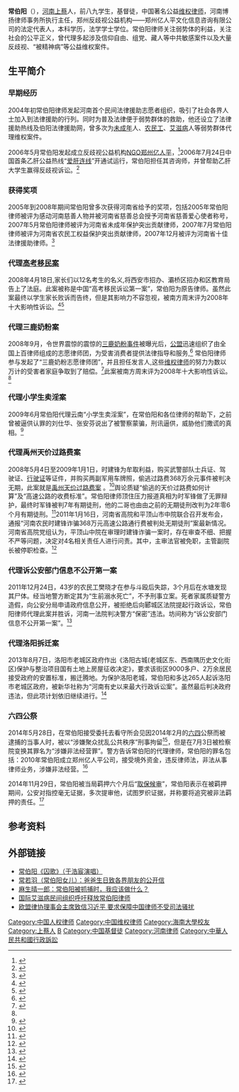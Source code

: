 {{Infobox person
| 图像       =
| 图像大小   = 
| 图像说明   = 
| 姓名       = 常伯阳
| 英文名     = 
| 原文名     = 
| 本名       = 
| 字 = | 号  = 
| 出生日期   =  {{birth date and age|1969|8|15}}<br>{{PRC}}[[河南省|河南省]][[上蔡县|上蔡县]]
| 出生地     = 
| 死亡日期   = <!--卒年在前生年在后{{death date and age|}} -->
| 死亡地     = 
| 死因       = 
| 墓地       = 
| 纪念建筑   = 
| 居住地     = 河南郑州
| 政党       = 
| 政治运动   = 
| 国籍       = {{PRC}}
| 籍贯       = 
| 别名       = 
| 种族       = 
| 语言       = [[汉语|汉语]]
| 教育程度   = [[法学学士|法学学士]]
| 母校       = [[海南大学|海南大学]]
| 职业       = [[维权人士|维权人士]]、[[人权律师|人权律师]]、[[维权律师|维权律师]]
| 活跃时期   = 2004年-至今
| 组织       = [[郑州亿人平|郑州亿人平]]
| 机构       = 河南博扬律师事务所
| 研究领域   = 
| 知名作品   = 
| 宗教信仰   = 基督教
| 伴侣       = 
| 子女       = 常若羽（女儿）
| 父母       = 
| 亲属       = 
| 呼号       = 
| 受影响于   = 
| 影响于     = 
| 获奖       = <!--  {{Awards|award= |year= |title= }} -->
| 网站       = <!-- {{URL| }} -->
| 签名       = 
}}

'''常伯阳'''（{{bd|1969年|8月15日||}}），[[河南|河南]][[上蔡|上蔡]]人，前八九学生，基督徒，中国著名公益[[维权律师|维权律师]]，河南博扬律师事务所执行主任，郑州反歧视公益机构——郑州亿人平文化信息咨询有限公司的法定代表人，本科学历，法学学士学位。常伯阳律师关注弱势体的利益，关注社会的公平正义，曾代理多起涉及信仰自由、组党、藏人等中共敏感案件以及大量反歧视、“被精神病”等公益维权案件。

==生平简介==
===早期经历===
2004年初常伯阳律师发起河南首个民间法律援助志愿者组织，吸引了社会各界人士加入到法律援助的行列。同时为普及法律便于弱势群体的救助，他还设立了法律援助热线及伯阳法律援助网，曾多次为[[未成年|未成年]]人、[[农民工|农民工]]、[[艾滋病|艾滋病]]人等弱势群体代理维权案件。

2006年5月常伯阳发起成立反歧视公益机构[[NGO|NGO]][[郑州亿人平|郑州亿人平]]，<ref>{{cite web|url=http://www.yirenping.org/newsx.asp?id=1399|title=郑州亿人平|publisher=|date=2014-06-18|access-date=2014-12-08|archive-url=https://web.archive.org/web/20150304174845/http://www.yirenping.org/newsx.asp?id=1399|archive-date=2015-03-04|dead-url=yes}}</ref>2006年7月24日中国首条乙肝公益热线“[[爱肝连线|爱肝连线]]”开通试运行，常伯阳担任其咨询师，并曾帮助乙肝大学生赢得反歧视诉讼。<ref>{{cite web|url=http://www.rfa.org/mandarin/yataibaodao/renquanfazhi/xl1-07072014102739.html|title=河南维权律师常伯阳被更改罪名批捕 涉“非法经营罪”引发各界质疑|publisher=自由亚洲电台|date=2014-07-07|access-date=2014-12-08|archive-date=2019-06-24|archive-url=https://web.archive.org/web/20190624214337/https://www.rfa.org/mandarin/yataibaodao/renquanfazhi/xl1-07072014102739.html}}</ref>

===获得奖项===
2005年到2008年期间常伯阳曾多次获得河南省给予的奖项，包括2005年常伯阳律师被评为感动河南慈善人物并被河南省慈善总会授予河南省慈善爱心使者称号，2007年5月常伯阳律师被评为河南省未成年保护突出贡献律师，2007年7月常伯阳律师被评为河南省农民工权益保护突出贡献律师，2007年12月被评为河南省十佳法律援助律师。<ref>{{cite web|url=http://www.hnbylawyer.com/show_pro.asp?id=33&nm=info|title=郑州警方带走离职员工调查公益机构亿人平|publisher=法广|date=2014年8月24日|access-date=2014年12月8日|archive-date=2019年6月6日|archive-url=https://web.archive.org/web/20190606030752/http://www.hnbylawyer.com/show_pro.asp?id=33&nm=info}}</ref>

===代理[[高考移民案|高考移民案]]===
2008年4月18日,家长们以12名考生的名义,将西安市招办、灞桥区招办和区教育局告上了法庭。此案被称是中国“高考移民诉讼第一案”，常伯阳为原告律师。虽然此案最终以学生家长败诉而告终，但是其影响力不容忽视，被南方周末评为2008年十大影响性诉讼。<ref>{{cite web|url=http://newpaper.dahe.cn/jrab/html/2008-06/12/content_74215.htm|title=“高考移民案” 高考后的质疑|publisher=大河网|date=2008年6月12日|access-date=2014年12月8日|archive-date=2016年3月6日|archive-url=https://web.archive.org/web/20160306101529/http://newpaper.dahe.cn/jrab/html/2008-06/12/content_74215.htm}}</ref><ref name="#1">{{cite web|url=http://news.qq.com/a/20090115/000620.htm|title=南方周末：2008年十大影响性诉讼|publisher=南方新闻网|date=2009年1月15日|access-date=2014年12月8日|archive-date=2016年8月27日|archive-url=https://web.archive.org/web/20160827232934/http://news.qq.com/a/20090115/000620.htm}}</ref>

===代理三鹿奶粉案===
{{main|三鹿奶粉事件}}
2008年9月，令世界震惊的震惊的[[三鹿奶粉事件|三鹿奶粉事件]]被曝光后，[[公盟|公盟]]迅速组织了由全国上百律师组成的志愿律师团，为受害消费者提供法律指导和服务,<ref>{{cite web|url=http://news.sina.com.cn/c/sd/2009-04-16/114417622524.shtml|title=索赔三鹿：被最高法推动的艰难立案|publisher=新浪网|date=2009年4月16日|access-date=2014-12-08|archive-date=2019-06-10|archive-url=https://web.archive.org/web/20190610100251/http://news.sina.com.cn/c/sd/2009-04-16/114417622524.shtml}}</ref>
常伯阳律师参与发起了“三鹿奶粉志愿律师团”，并且担任发言人,这些[[维权律师|维权律师]]的努力为数以万计的受害者家庭争取到了赔偿。<ref>{{cite web|url=http://xgmyd.com/archives/5151|title=公益律师常伯阳：发起毒奶粉律师团，日咨询电话八十个|publisher=新公民运动|date=2014年6月24日|access-date=2014年12月8日|archive-date=2016年8月15日|archive-url=https://web.archive.org/web/20160815110016/http://xgmyd.com/archives/5151}}</ref>此案被南方周末评为2008年十大影响性诉讼。<ref name="#1"/>

===代理小学生卖淫案===
{{main|昆明小学生卖淫案}}
2009年6月常伯阳代理云南“小学生卖淫案”，在常伯阳和各位律师的帮助下，之前曾被逼供认罪的刘仕华、张安芬说出了被警察蒙骗，刑讯逼供，威胁他们撒谎的真相。<ref>{{cite web|url=http://news.xinhuanet.com/local/2009-07/06/content_11659504.htm|title=昆明小学生被指卖淫案当事父母称遭威胁诱供|publisher=新京报|date=2009年7月6日|access-date=2014年12月8日|archive-date=2009年9月18日|archive-url=https://web.archive.org/web/20090918223859/http://news.xinhuanet.com/local/2009-07/06/content_11659504.htm}}</ref>

===代理禹州天价过路费案===
{{main|禹州天价过路费案}}
2008年5月4日至2009年1月1日，时建锋为牟取利益，购买武警部队士兵证、驾驶证、[[中华人民共和国机动车行驶证|行驶证]]等证件，并购买两副军用车牌照，偷逃过路费368万余元事件被判决无期，此案就是[[禹州天价过路费案|禹州天价过路费案]] 。<ref>{{cite web|author=平顶山中院|title=平顶山中院召开新闻通报会|url=http://pdszy.chinacourt.org/public/detail.php?id=535|publisher=平顶山中院|accessdate=2011-01-14|deadurl=yes|archiveurl=https://web.archive.org/web/20110117131036/http://pdszy.chinacourt.org/public/detail.php?id=535|archivedate=2011-01-17}}</ref>舆论质疑“偷逃的天价过路费如何计算”及“高速公路的收费标准”。常伯阳律师顶住压力报道真相为时军锋做了无罪辩护，最终时军锋被判7年有期徒刑，他的二哥也由由之前的无期徒刑改判为2年零6个月有期徒刑。<ref>{{cite web|author=|title=天价过路费案重审 犯罪事实认定有重大变化|url=http://news.qq.com/a/20111215/001124.htm|publisher=新华网|accessdate=2011年12月15日|archive-date=2019年6月10日|archive-url=https://web.archive.org/web/20190610094528/https://news.qq.com/a/20111215/001124.htm}}</ref>2011年1月16日，河南省高院和平顶山市中院联合召开发布会，通报“河南农民时建锋诈骗368万元高速公路通行费被判处无期徒刑”案最新情况。河南省高院党组认为，平顶山中院在审理时建锋诈骗一案时，存在审查不细、把握不严等问题，决定对4名相关责任人进行问责。其中，主审法官被免职，主管副院长被停职检查。<ref>{{cite web|author=|title=天价过路费4人被问责 嫌犯自首称看到翻案希望|url=http://news.xinhuanet.com/local/2011-01/17/c_12987248.htm|publisher=京华时报|accessdate=2011年1月17日|archive-date=2011年1月25日|archive-url=https://web.archive.org/web/20110125114350/http://news.xinhuanet.com/local/2011-01/17/c_12987248.htm}}</ref>

===代理诉公安部门信息不公开第一案===
2011年12月24日，43岁的农民工樊晓才在参与斗殴后失踪，3个月后在水塘发现其尸体。经当地警方断定其为“生前溺水死亡”，不予刑事立案。死者家属质疑警方造假，向公安分局申请政府信息公开，被拒绝后向郾城区法院提起行政诉讼，常伯阳律师代理此案并胜诉，河南一法院判决警方“保密”违法。坊间称为“诉公安部门信息不公开第一案”。<ref>{{cite web|url=http://epaper.oeeee.com/A/html/2013-05/13/content_1856114.htm|title=河南一法院判决警方“保密”违法|publisher=南方都市报|date=2013年5月13日|deadurl=yes|archiveurl=https://web.archive.org/web/20130714123844/http://epaper.oeeee.com/A/html/2013-05/13/content_1856114.htm|archivedate=2013年7月14日}}</ref>

===代理洛阳拆迁案===
2013年8月7日，洛阳市老城区政府作出《洛阳古城(老城区东、西南隅历史文化街区)保护与整治项目国有土地上房屋征收决定》，要求该街区9000多户、2万余居民接受政府的安置标准，搬迁腾地。为保护洛阳老城，常伯阳和多达265人起诉洛阳市老城区政府，被新华社称为“河南有史以来最大行政诉讼案”。虽然最后判决政府违法，但此项计划依旧继续进行。<ref>{{cite web|url=http://epaper.oeeee.com/A/html/2014-09/27/content_2170335.htm|title=洛阳老城拆迁被判违法但不予撤销|publisher=南方都市报|date=2014年9月27日}}{{dead link|date=2018年2月 |bot=InternetArchiveBot |fix-attempted=yes }}</ref>

===六四公祭===
2014年5月28日，在常伯阳接受委托去看守所会见因2014年2月的[[六四|六四]]公祭而被逮捕的当事人时，被以“涉嫌聚众扰乱公共秩序”刑事拘留<ref>{{cite web|url=http://www.voachinese.com/content/changboyang-20140707/1952183.html|title=公益律师常伯阳被批捕|publisher=VOA|date=2014-07-07|access-date=2014-12-08|archive-date=2015-11-28|archive-url=https://web.archive.org/web/20151128105009/http://www.voachinese.com/content/changboyang-20140707/1952183.html}}</ref>，但是在7月3日被检察院变换其罪名为“涉嫌非法经营罪”。警方告诉常伯阳的代理律师，常伯阳的罪名包括：2010年常伯阳成立郑州亿人平公司，接受境外资金，违反律师法，非法从事律师业务，涉嫌非法经营。<ref>{{cite web|url=http://www.chinese.rfi.fr/%E4%B8%AD%E5%9B%BD/20140824-%E9%83%91%E5%B7%9E%E8%AD%A6%E6%96%B9%E5%B8%A6%E8%B5%B0%E7%A6%BB%E8%81%8C%E5%91%98%E5%B7%A5%E8%B0%83%E6%9F%A5%E5%85%AC%E7%9B%8A%E6%9C%BA%E6%9E%84%E4%BA%BF%E4%BA%BA%E5%B9%B3|title=常伯阳律师|publisher=河南博扬律师事务所|date=2013-03-28}}</ref>

2014年11月29日，常伯阳被当局羁押六个月后“[[取保候审|取保候审]]”，常伯阳表示在被羁押期间，公安对指控毫无证据，多次提审他，试图罗织证据，并称要将追究被非法羁押的责任。<ref>{{cite web|url=http://www.rfa.org/mandarin/yataibaodao/renquanfazhi/ql1-12032014102652.html|title=RFA独家：常伯阳将追究被非法羁押|publisher=自由亚洲电台|date=2014-12-03|access-date=2014-12-08|archive-date=2016-05-13|archive-url=https://web.archive.org/web/20160513064316/http://www.rfa.org/mandarin/yataibaodao/renquanfazhi/ql1-12032014102652.html}}</ref>
==参考资料==

{{Reflist|2}}

==外部链接==
* [https://www.youtube.com/watch?v=duCgRklGzbg 常伯阳《囚歌》（于浩宸演唱）] {{Wayback|url=https://www.youtube.com/watch?v=duCgRklGzbg |date=20160402043314 }}
* [http://wqw2010.blogspot.com/2014/08/blog-post_805.html 常若羽（常伯阳女儿）：爸爸生日致各界朋友的公开信] {{Wayback|url=http://wqw2010.blogspot.com/2014/08/blog-post_805.html |date=20210624221512 }}
* [http://www.penchinese.org/blog/archives/16372 麻生晴一郎：常伯阳被抓捕时，我应该做什么？] {{Wayback|url=http://www.penchinese.org/blog/archives/16372 |date=20190605161437 }}
* [http://www.rfa.org/mandarin/yataibaodao/renquanfazhi/cyl-11282014162912.html 国际艾滋病民间组织呼吁释放常伯阳律师] {{Wayback|url=http://www.rfa.org/mandarin/yataibaodao/renquanfazhi/cyl-11282014162912.html |date=20190705110725 }}
* [http://www.rfa.org/mandarin/Xinwen/oulvzhixinxijinping-08262014234647.html 欧盟律协理事会主席致信习近平 要求保障中国律师不受司法骚扰] {{Wayback|url=http://www.rfa.org/mandarin/Xinwen/oulvzhixinxijinping-08262014234647.html |date=20190705234748 }}

{{中國維權律師}}

{{DEFAULTSORT:C}}
[[Category:中国人权律师|Category:中国人权律师]]
[[Category:中国维权律师|Category:中国维权律师]]
[[Category:海南大學校友|Category:海南大學校友]]
[[Category:上蔡人|Category:上蔡人]]
[[Category:常姓|B]]
[[Category:中国基督徒|Category:中国基督徒]]
[[Category:河南律师|Category:河南律师]]
[[Category:中華人民共和國行政訴訟|Category:中華人民共和國行政訴訟]]